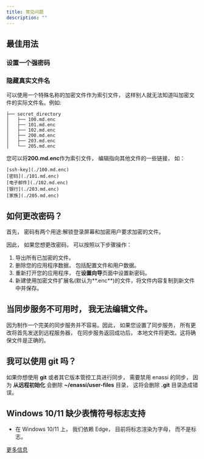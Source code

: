 ```yaml
---
title: 常见问题
description: ""
---
```


## 最佳用法

### 设置一个强密码

### 隐藏真实文件名

可以使用一个特殊名称的加密文件作为索引文件， 这样别人就无法知道叫加密文件的实际文件名。例如:

```
├── secret_directory
│   ├── 100.md.enc
│   ├── 101.md.enc
│   ├── 102.md.enc
│   ├── 200.md.enc
│   ├── 203.md.enc
│   └── 205.md.enc
```

您可以将**200.md.enc**作为索引文件， 编辑指向其他文件的一些链接， 如：

```
[ssh-key](./100.md.enc)
[密码](./101.md.enc)
[电子邮件](./102.md.enc)
[银行](./203.md.enc)
[家族](./205.md.enc)
```

## 如何更改密码？

首先， 密码有两个用途:解锁登录屏幕和加密用户要求加密的文件。

因此， 如果您想更改密码， 可以按照以下步骤操作：

1. 导出所有已加密的文件。
2. 删除您的应用程序数据， 包括配置文件和用户数据。
3. 重新打开您的应用程序， 在**设置向导**页面中设置新密码。
4. 新建使用加密文件扩展名(默认为**.enc**)的文件，将文件内容复制到新文件中并保存。

## 当同步服务不可用时， 我无法编辑文件。

因为制作一个完美的同步服务并不容易。因此， 如果您设置了同步服务， 所有更改将首先发送到远程服务器， 在同步服务返回成功后， 本地文件将更改。这将确保文件是正确的。

## 我可以使用 git 吗？

如果你想使用 **git** 或者其它版本管控工具进行同步， 需要禁用 enassi 的同步， 因为 **从远程初始化** 会删除 **~/enassi/user-files** 目录， 这将会删除 **.git** 目录造成错误。

## Windows 10/11 缺少表情符号标志支持

- 在 Windows 10/11 上， 我们依赖 Edge， 目前将标志渲染为字母， 而不是标志。

[更多信息](https://github.com/nolanlawson/emoji-picker-element/issues/269)
